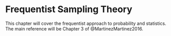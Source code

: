 # __Frequentist Sampling Theory__


This chapter will cover the frequentist approach to probability and statistics. The main reference will be
Chapter 3 of @MartinezMartinez2016. 
